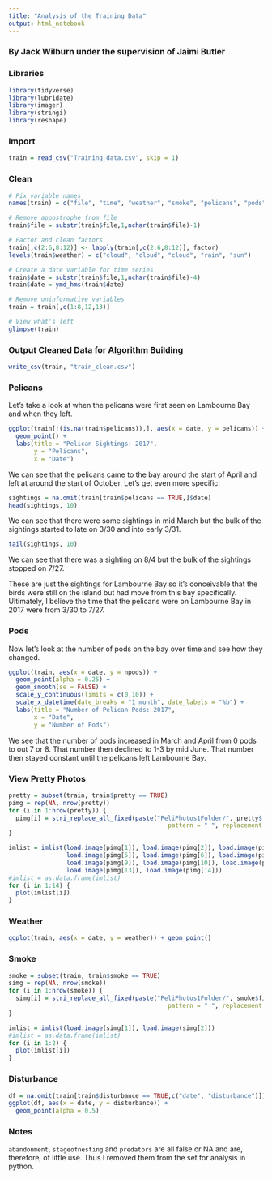 ```yaml
---
title: "Analysis of the Training Data"
output: html_notebook
---
```


### By Jack Wilburn under the supervision of Jaimi Butler

### Libraries

```r
library(tidyverse)
library(lubridate)
library(imager)
library(stringi)
library(reshape)
```

### Import

```r
train = read_csv("Training_data.csv", skip = 1)
```

### Clean

```r
# Fix variable names
names(train) = c("file", "time", "weather", "smoke", "pelicans", "pods", "npods", "disturbance", "stageofnesting", "preds", "abandon", "pretty")

# Remove appostrophe from file
train$file = substr(train$file,1,nchar(train$file)-1)

# Factor and clean factors
train[,c(2:6,8:12)] <- lapply(train[,c(2:6,8:12)], factor)
levels(train$weather) = c("cloud", "cloud", "cloud", "rain", "sun")

# Create a date variable for time series
train$date = substr(train$file,1,nchar(train$file)-4)
train$date = ymd_hms(train$date)

# Remove uninformative variables
train = train[,c(1:8,12,13)]

# View what's left
glimpse(train)
```

### Output Cleaned Data for Algorithm Building

```r
write_csv(train, "train_clean.csv")
```

### Pelicans

Let's take a look at when the pelicans were first seen on Lambourne Bay and when they left.

```r
ggplot(train[!(is.na(train$pelicans)),], aes(x = date, y = pelicans)) + 
  geom_point() +
  labs(title = "Pelican Sightings: 2017",
       y = "Pelicans",
       x = "Date")
```

We can see that the pelicans came to the bay around the start of April and left at around the start of October. Let's get even more specific:

```r
sightings = na.omit(train[train$pelicans == TRUE,]$date)
head(sightings, 10)
```

We can see that there were some sightings in mid March but the bulk of the sightings started to late on 3/30 and into early 3/31.

```r
tail(sightings, 10)
```

We can see that there was a sighting on 8/4 but the bulk of the sightings stopped on 7/27.

These are just the sightings for Lambourne Bay so it's conceivable that the birds were still on the island but had move from this bay specifically. Ultimately, I believe the time that the pelicans were on Lambourne Bay in 2017 were from 3/30 to 7/27. 

### Pods

Now let's look at the number of pods on the bay over time and see how they changed. 

```r
ggplot(train, aes(x = date, y = npods)) + 
  geom_point(alpha = 0.25) + 
  geom_smooth(se = FALSE) + 
  scale_y_continuous(limits = c(0,10)) + 
  scale_x_datetime(date_breaks = "1 month", date_labels = "%b") + 
  labs(title = "Number of Pelican Pods: 2017",
       x = "Date",
       y = "Number of Pods")
```

We see that the number of pods increased in March and April from 0 pods to out 7 or 8. That number then declined to 1-3 by mid June. That number then stayed constant until the pelicans left Lambourne Bay.

### View Pretty Photos

```r
pretty = subset(train, train$pretty == TRUE)
pimg = rep(NA, nrow(pretty))
for (i in 1:nrow(pretty)) {
  pimg[i] = stri_replace_all_fixed(paste("PeliPhotos1Folder/", pretty$file[i], collapse = ""), 
                                            pattern = " ", replacement = "")
}

imlist = imlist(load.image(pimg[1]), load.image(pimg[2]), load.image(pimg[3]), load.image(pimg[4]),
                load.image(pimg[5]), load.image(pimg[6]), load.image(pimg[7]), load.image(pimg[8]),
                load.image(pimg[9]), load.image(pimg[10]), load.image(pimg[11]), load.image(pimg[12]),
                load.image(pimg[13]), load.image(pimg[14]))
#imlist = as.data.frame(imlist)
for (i in 1:14) {
  plot(imlist[i])
}
```

### Weather

```r
ggplot(train, aes(x = date, y = weather)) + geom_point()
```

### Smoke

```r
smoke = subset(train, train$smoke == TRUE)
simg = rep(NA, nrow(smoke))
for (i in 1:nrow(smoke)) {
  simg[i] = stri_replace_all_fixed(paste("PeliPhotos1Folder/", smoke$file[i], collapse = ""), 
                                            pattern = " ", replacement = "")
}

imlist = imlist(load.image(simg[1]), load.image(simg[2]))
#imlist = as.data.frame(imlist)
for (i in 1:2) {
  plot(imlist[i])
}
```

### Disturbance

```r
df = na.omit(train[train$disturbance == TRUE,c("date", "disturbance")])
ggplot(df, aes(x = date, y = disturbance)) + 
  geom_point(alpha = 0.5)
```

### Notes

`abandonment`, `stageofnesting` and `predators` are all false or NA and are, therefore, of little use. Thus I removed them from the set for analysis in python. 









